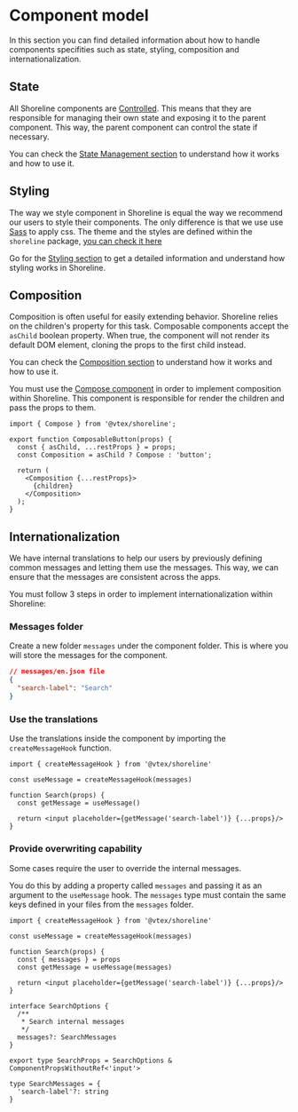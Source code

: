 
# Component model

In this section you can find detailed information about how to handle components specifities such as state, styling, composition and internationalization.

## State

All Shoreline components are [Controlled](https://react.dev/learn/sharing-state-between-components#controlled-and-uncontrolled-components). This means that they are responsible for managing their own state and exposing
it to the parent component. This way, the parent component can control the state if necessary.

You can check the [State Management section](/guides/state-management) to understand how it works and how to use it.

## Styling

The way we style component in Shoreline is equal the way we recommend our users to style their components. The only difference is that
we use use [Sass](https://sass-lang.com/) to apply css. The theme and the styles are defined within the `shoreline` package, [you can check it here](https://github.com/vtex/shoreline/tree/main/packages/shoreline/src/themes/sunrise)

Go for the [Styling section](/guides/styling/introduction) to get a detailed information and understand how styling works in Shoreline.

## Composition

Composition is often useful for easily extending behavior. Shoreline relies on the children's property for this task.
Composable components accept the `asChild` boolean property. When true, the component will not render its default DOM element,
cloning the props to the first child instead.

You can check the [Composition section](/guides/composition/introduction) to understand how it works and how to use it.

You must use the [Compose component](/components/compose) in order to implement composition within Shoreline. This component is responsible for render the
children and pass the props to them.

```tsx
import { Compose } from '@vtex/shoreline';

export function ComposableButton(props) {
  const { asChild, ...restProps } = props;
  const Composition = asChild ? Compose : 'button';

  return (
    <Composition {...restProps}>
      {children}
    </Composition>
  );
}
```

## Internationalization

We have internal translations to help our users by previously defining common messages and letting them use the messages.
This way, we can ensure that the messages are consistent across the apps.

You must follow 3 steps in order to implement internationalization within Shoreline:

<Steps>

### Messages folder

Create a new folder `messages` under the component folder. This is where you will store the messages for the component.

```json
// messages/en.json file
{
  "search-label": "Search"
}
```

### Use the translations

Use the translations inside the component by importing the `createMessageHook` function.

```tsx
import { createMessageHook } from '@vtex/shoreline'

const useMessage = createMessageHook(messages)

function Search(props) {
  const getMessage = useMessage()

  return <input placeholder={getMessage('search-label')} {...props}/>
}
```

### Provide overwriting capability

Some cases require the user to override the internal messages.

You do this by adding a property called `messages` and passing it as an argument to the `useMessage` hook.
The `messages` type must contain the same keys defined in your files from the `messages` folder.

```tsx
import { createMessageHook } from '@vtex/shoreline'

const useMessage = createMessageHook(messages)

function Search(props) {
  const { messages } = props
  const getMessage = useMessage(messages)

  return <input placeholder={getMessage('search-label')} {...props}/>
}

interface SearchOptions {
  /**
   * Search internal messages
   */
  messages?: SearchMessages
}

export type SearchProps = SearchOptions & ComponentPropsWithoutRef<'input'>

type SearchMessages = {
  'search-label'?: string
}

```


</Steps>

